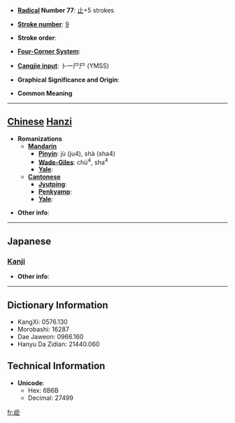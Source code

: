 * '''[[Wiktionary:Chinese radical index| Radical]] Number 77''': [[Wiktionary:Chinese radical index 止|止]]+5 strokes

* '''[[Wiktionary:Chinese total strokes index|Stroke number]]''': [[Wiktionary:Chinese total strokes index 9|9]]

* '''Stroke order''': 

* '''[[Wiktionary:Chinese four corner index|Four-Corner System]]''': 

* '''[[Wiktionary:Chinese Cangjie index|Cangjie input]]''': 卜一尸尸 (YMSS)

* '''Graphical Significance and Origin''': 

* '''Common Meaning'''

----

== [[Chinese]] [[Hanzi]] ==

* '''Romanizations'''
** '''[[Mandarin]]'''
*** '''[[Pinyin]]''': jù (ju4), shà (sha4)
*** '''[[Wade-Giles]]''': chü<sup>4</sup>, sha<sup>4</sup>
*** '''[[Yale]]''': 
** '''[[Cantonese]]'''
*** '''[[Jyutping]]''':
*** '''[[Penkyamp]]''': 
*** '''[[Yale]]''': 

* '''Other info''': 

----

==Japanese==
===[[Kanji]]===
{{kanji|on readings=[[きょ]] (kyo), [[ご]] (go)|kun readings=[[とめる]] (tomeru)}}

* '''Other info''':  

----

== Dictionary Information ==

* KangXi: 0576.130
* Morobashi: 16287
* Dae Jaweon: 0966.160
* Hanyu Da Zidian: 21440.060

== Technical Information ==

* '''Unicode''':
** Hex: 6B6B
** Decimal: 27499

[[fr:歫]]